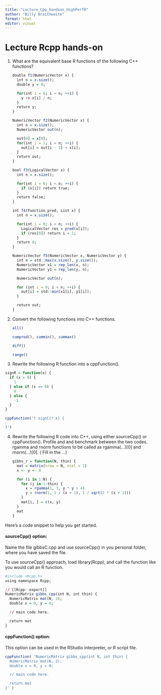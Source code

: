 ```yaml
---
title: "Lecture_Cpp_handson_HighPerfR"
author: "Billy Braithwaite"
format: html
editor: visual
---
```


# Lecture Rcpp hands-on

1.  What are the equivalent base R functions of the following C++ functions?

    ``` r
    double f1(NumericVector x) {
      int n = x.size();
      double y = 0;

      for(int i = 0; i < n; ++i) {
        y += x[i] / n;
      }
      return y;
    }

    NumericVector f2(NumericVector x) {
      int n = x.size();
      NumericVector out(n);

      out[0] = x[0];
      for(int i = 1; i < n; ++i) {
        out[i] = out[i - 1] + x[i];
      }
      return out;
    }

    bool f3(LogicalVector x) {
      int n = x.size();

      for(int i = 0; i < n; ++i) {
        if (x[i]) return true;
      }
      return false;
    }

    int f4(Function pred, List x) {
      int n = x.size();

      for(int i = 0; i < n; ++i) {
        LogicalVector res = pred(x[i]);
        if (res[0]) return i + 1;
      }
      return 0;
    }

    NumericVector f5(NumericVector x, NumericVector y) {
      int n = std::max(x.size(), y.size());
      NumericVector x1 = rep_len(x, n);
      NumericVector y1 = rep_len(y, n);

      NumericVector out(n);

      for (int i = 0; i < n; ++i) {
        out[i] = std::min(x1[i], y1[i]);
      }

      return out;
    }
    ```

2.  Convert the following functions into C++ functions.

    ``` r
    all()

    cumprod(), cummin(), cummax()

    diff()

    range()
    ```

3.  Rewrite the following R function into a cppFunction().

``` r
signR = function(x) {
  if (x > 0) {
    1
  } else if (x == 0) {
    0
  } else {
    -1
  }
}
```

``` r
cppFunction('? signC(? x) {

}')
```

4.  Rewrite the following R code into C++, using either sourceCpp() or cppFunction(). Profile and and benchmark between the two codes. rgamma and rnorm functions to be called as rgamma(...)\[0\] and rnorm(...)\[0\]. ( Fill in the ...)

    ``` r
    gibbs_r = function(N, thin) {
      mat = matrix(nrow = N, ncol = 2)
      x <- y <- 0

      for (i in 1:N) {
        for (j in 1:thin) {
          x = rgamma(1, 3, y * y + 4)
          y = rnorm(1, 1 / (x + 1), 1 / sqrt(2 * (x + 1)))
        }
        mat[i, ] = c(x, y)
      }
      mat
    }
    ```

Here's a code snippet to help you get started.

#### sourceCpp() option:

Name the file gibbsC.cpp and use sourceCpp() in you personal folder, where you have saved the file.

To use sourceCpp() approach, load library(Rcpp), and call the function like you would call an R function.

``` r
#include <Rcpp.h>
using namespace Rcpp;

// [[Rcpp::export]]
NumericMatrix gibbs_cpp(int N, int thin) {
  NumericMatrix mat(N, 2);
  double x = 0, y = 0;

  // main code here.

  return mat
}
```

#### cppFunction() option:

This option can be used in the RStudio interpreter, or R script file.

``` r
cppFunction( 'NumericMatrix gibbs_cpp(int N, int thin) {
  NumericMatrix mat(N, 2);
  double x = 0, y = 0;

  // main code here.

  return mat
}' )
```
